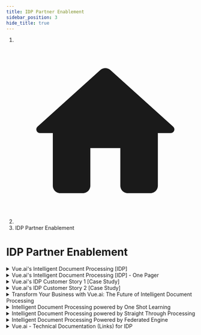 ```yaml
---
title: IDP Partner Enablement
sidebar_position: 3
hide_title: true
---
```


<head>
  <title>IDP Partner Enablement - Vue.ai</title>
  <meta name="description" content="" />
  <meta name="robots" content="noindex, nofollow" />
</head>

<nav aria-label="breadcrumb" class="w-max">
  <ol class="bg-blue-gray-50 flex w-full flex-wrap items-center rounded-md bg-opacity-60 px-4 py-2">
    <li class="text-blue-gray-900 hover:text-light-blue-500 flex cursor-pointer items-center font-sans text-sm font-normal leading-normal antialiased transition-colors duration-300">
      <li class="breadcrumbs__item">
        <a aria-label="Home page" class="breadcrumbs__link" href="/partners/">
          <svg
            viewBox="0 0 24 24"
            class="breadcrumbHomeIcon_node_modules-@docusaurus-theme-classic-lib-theme-DocBreadcrumbs-Items-Home-styles-module"
          >
            <path
              d="M10 19v-5h4v5c0 .55.45 1 1 1h3c.55 0 1-.45 1-1v-7h1.7c.46 0 .68-.57.33-.87L12.67 3.6c-.38-.34-.96-.34-1.34 0l-8.36 7.53c-.34.3-.13.87.33.87H5v7c0 .55.45 1 1 1h3c.55 0 1-.45 1-1z"
              fill="currentColor"
            ></path>
          </svg>
        </a>
      </li>
      <li class="breadcrumbs__item">IDP Partner Enablement</li>
    </li>
  </ol>
</nav>

<h1 class="partner-title">IDP Partner Enablement</h1>
<div class="partner-details">
  <details>
    <summary>Vue.ai's Intelligent Document Processing [IDP]</summary>
    <p>
      <a
        href="https://go.vue.ai/hubfs/Partner%20Enablement/Vue.ai%20for%20BFSI%20Partners/Vue.ai%20Intelligent%20Document%20Processing%20%5BIDP%5D.pdf"
        target="_blank"
      >
        <img src="/pdf.png" width="20" align="center" />
        Detailed overview of the Vue.ai IDP platform, with a focus on both the use
        cases as well as the IDP tool
      </a>
    </p>
  </details>
  <details>
    <summary>
      Vue.ai's Intelligent Document Processing [IDP] - One Pager
    </summary>
    <p>
      <a
        href="https://go.vue.ai/hubfs/Partner%20Enablement/Vue.ai%20for%20BFSI%20Partners/Vue.ai%20Intelligent%20Document%20Processing%20%5BIDP%5D_One%20Pager.pdf"
        target="_blank"
      >
        <img src="/pdf.png" width="20" align="center" />
        One page snapshot of the retail offerings
      </a>
    </p>
  </details>
  <details>
    <summary>Vue.ai's IDP Customer Story 1 [Case Study]</summary>
    <p>
      <a
        href="https://go.vue.ai/hubfs/Partner%20Enablement/Vue.ai%20for%20BFSI%20Partners/Vue%20IDP_The%20Impact%20of%20AI-Enabled%20Doc%20Extraction%20and%20Workflow%20Automation.pdf"
        target="_blank"
      >
        <img src="/pdf.png" width="20" align="center" /> A case study describing the impact and success story of AI-enabled document extraction and workflow automation, using IDP, for an enterprise customer
      </a>
    </p>
  </details>
  <details>
    <summary>Vue.ai's IDP Customer Story 2 [Case Study]</summary>
    <p>
      <a
        href="https://go.vue.ai/hubfs/Partner%20Enablement/Vue.ai%20for%20BFSI%20Partners/Vue%20IDP_The%20Impact%20of%20AI-Powered%20Invoice%20Automation.pdf"
        target="_blank"
      >
        <img src="/pdf.png" width="20" align="center" /> A case study describing the impact and success story of AI-powered invoice automation, using IDP, for an enterprise customer
      </a>
    </p>
  </details>
  <details>
    <summary>
      Transform Your Business with Vue.ai: The Future of Intelligent Document
      Processing
    </summary>
    <p class="video-container">
      <iframe
        width="864"
        height="479"
        src="https://www.youtube.com/embed/N0ZboK3w_Qg"
        title="Tailored Audience Targeting: Define, Upload, and Customize with Vue.ai | eCommerce Retail"
        frameborder="0"
        allow="accelerometer; autoplay; clipboard-write; encrypted-media; gyroscope; picture-in-picture; web-share"
        referrerpolicy="strict-origin-when-cross-origin"
        allowfullscreen
      ></iframe>
    </p>
  </details>
  <details>
    <summary>
      Intelligent Document Processing powered by One Shot Learning
    </summary>
    <p class="video-container">
      <iframe
        width="864"
        height="479"
        src="https://www.youtube.com/embed/wOsXf7Z9F9w"
        title="Tailored Audience Targeting: Define, Upload, and Customize with Vue.ai | eCommerce Retail"
        frameborder="0"
        allow="accelerometer; autoplay; clipboard-write; encrypted-media; gyroscope; picture-in-picture; web-share"
        referrerpolicy="strict-origin-when-cross-origin"
        allowfullscreen
      ></iframe>
    </p>
  </details>
  <details>
    <summary>
      Intelligent Document Processing powered by Straight Through Processing
    </summary>
    <p class="video-container">
      <iframe
        width="864"
        height="479"
        src="https://www.youtube.com/embed/wHOIOu-q8e4"
        title="Tailored Audience Targeting: Define, Upload, and Customize with Vue.ai | eCommerce Retail"
        frameborder="0"
        allow="accelerometer; autoplay; clipboard-write; encrypted-media; gyroscope; picture-in-picture; web-share"
        referrerpolicy="strict-origin-when-cross-origin"
        allowfullscreen
      ></iframe>
    </p>
  </details>
  <details>
    <summary>
      Intelligent Document Processing Powered by Federated Engine
    </summary>
    <p class="video-container">
      <iframe
        width="864"
        height="479"
        src="https://www.youtube.com/embed/IIYjJ2uvIOc"
        title="Tailored Audience Targeting: Define, Upload, and Customize with Vue.ai | eCommerce Retail"
        frameborder="0"
        allow="accelerometer; autoplay; clipboard-write; encrypted-media; gyroscope; picture-in-picture; web-share"
        referrerpolicy="strict-origin-when-cross-origin"
        allowfullscreen
      ></iframe>
    </p>
  </details>
  <details>
    <summary>Vue.ai - Technical Documentation (Links) for IDP</summary>
    <p>
      <a
        href="https://go.vue.ai/hubfs/Partner%20Enablement/Vue.ai%20for%20BFSI%20Partners/Technical%20Documentation%20for%20IDP%20Partners.pdf"
        target="_blank"
      >
        <img src="/pdf.png" width="20" align="center" />
        Easy access to product user guides, FAQs and API reference for integration,
        made available from the IDP support site
      </a>
    </p>
  </details>
</div>
